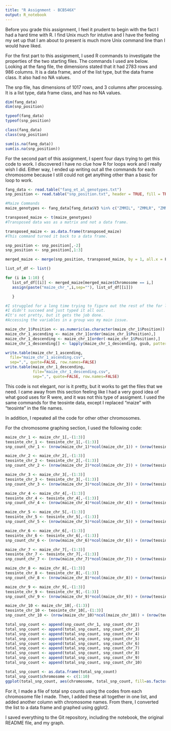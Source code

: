 ```yaml
---
title: "R Assignment - BCB546X"
output: R_notebook
---
```

Before you grade this assignment, I feel it prudent to begin with the fact I had a hard time with R. I find Unix much for intutive and I have the feeling my set up that I am about to present is much more Unix command line than I would have liked. 

For the first part to this assignment, I used R commands to investigate the properties of the two starting files. The commands I used are below. Looking at the fang file, the dimensions stated that it had 2783 rows and 986 columns. It is a data frame, and of the list type, but the data frame class. It also had no NA values.

The snp file, has dimensions of 1017 rows, and 3 columns after processing. It is a list type, data frame class, and has no NA values.

```r
dim(fang_data)
dim(snp_position)

typeof(fang_data)
typeof(snp_position)

class(fang_data)
class(snp_position)

sum(is.na(fang_data))
sum(is.na(snp_position))

```

For the second part of this assignment, I spent four days trying to get this code to work. I discovered I have no clue how R for loops work and I really wish I did. Either way, I ended up writing out all the commands for each chromosome because I still could not get anything other than a basic for loop to work. 

```r
fang_data <- read.table("fang_et_al_genotypes.txt")
snp_position <- read.table("snp_position.txt", header = TRUE, fill = TRUE)

#Maize Commands
maize_genotypes <- fang_data[fang_data$V3 %in% c("ZMMIL", "ZMMLR", "ZMMMR", "Group"),]

transposed_maize <- t(maize_genotypes)
#Transposed data was as a matrix and not a data frame.

transposed_maize <- as.data.frame(transposed_maize)
#This command turned it back to a data frame.

snp_position <- snp_position[,-2]
snp_position <- snp_position[,1:3]

merged_maize <- merge(snp_position, transposed_maize, by = 1, all.x = F, all.y = F)

list_of_df <- list()

for (i in 1:10) { 
   list_of_df[[i]] <- merged_maize[merged_maize$Chromosome == i,]
   assign(paste("maize_chr_",i,sep=""), list_of_df[[i]])

   }

#I struggled for a long time trying to figure out the rest of the for loop. 
#I didn't succeed and just typed it all out.
#It's not pretty, but it gets the job done.
#Accessing the variables in a group was my main issue.

maize_chr_1$Position <- as.numeric(as.character(maize_chr_1$Position))
maize_chr_1_ascending <- maize_chr_1[order(maize_chr_1$Position),]
maize_chr_1_descending <- maize_chr_1[order(-maize_chr_1$Position),]
maize_chr_1_descending[] <- lapply(maize_chr_1_descending, gsub, pattern = "?", replacement = "-", fixed = TRUE)

write.table(maize_chr_1_ascending,
  file="maize_chr_1_ascending.csv",
  sep=",", quote=FALSE, row.names=FALSE)
write.table(maize_chr_1_descending,
            file="maize_chr_1_descending.csv",
            sep=",", quote=FALSE, row.names=FALSE)
```

This code is not elegant, nor is it pretty, but it works to get the files that we need. I came away from this section feeling like I had a very good idea of what good uses for R were, and it was not this type of assigment. I used the same commands for the teosinte data, except I replaced "maize" with "teosinte" in the file names.

In addition, I repeated all the code for other other chromosomes. 

For the chromosome graphing section, I used the following code:

```r
maize_chr_1 <- maize_chr_1[,-(1:3)]
teosinte_chr_1 <- teosinte_chr_1[,-(1:3)]
snp_count_chr_1 <- (nrow(maize_chr_1)*ncol(maize_chr_1)) + (nrow(teosinte_chr_1)*ncol(teosinte_chr_1))

maize_chr_2 <- maize_chr_2[,-(1:3)]
teosinte_chr_2 <- teosinte_chr_2[,-(1:3)]
snp_count_chr_2 <- (nrow(maize_chr_2)*ncol(maize_chr_2)) + (nrow(teosinte_chr_2)*ncol(teosinte_chr_2))

maize_chr_3 <- maize_chr_3[,-(1:3)]
teosinte_chr_3 <- teosinte_chr_3[,-(1:3)]
snp_count_chr_3 <- (nrow(maize_chr_3)*ncol(maize_chr_3)) + (nrow(teosinte_chr_3)*ncol(teosinte_chr_3))

maize_chr_4 <- maize_chr_4[,-(1:3)]
teosinte_chr_4 <- teosinte_chr_4[,-(1:3)]
snp_count_chr_4 <- (nrow(maize_chr_4)*ncol(maize_chr_4)) + (nrow(teosinte_chr_4)*ncol(teosinte_chr_4))

maize_chr_5 <- maize_chr_5[,-(1:3)]
teosinte_chr_5 <- teosinte_chr_5[,-(1:3)]
snp_count_chr_5 <- (nrow(maize_chr_5)*ncol(maize_chr_5)) + (nrow(teosinte_chr_5)*ncol(teosinte_chr_5))

maize_chr_6 <- maize_chr_6[,-(1:3)]
teosinte_chr_6 <- teosinte_chr_6[,-(1:3)]
snp_count_chr_6 <- (nrow(maize_chr_6)*ncol(maize_chr_6)) + (nrow(teosinte_chr_6)*ncol(teosinte_chr_6))

maize_chr_7 <- maize_chr_7[,-(1:3)]
teosinte_chr_7 <- teosinte_chr_7[,-(1:3)]
snp_count_chr_7 <- (nrow(maize_chr_7)*ncol(maize_chr_7)) + (nrow(teosinte_chr_7)*ncol(teosinte_chr_7))

maize_chr_8 <- maize_chr_8[,-(1:3)]
teosinte_chr_8 <- teosinte_chr_8[,-(1:3)]
snp_count_chr_8 <- (nrow(maize_chr_8)*ncol(maize_chr_8)) + (nrow(teosinte_chr_8)*ncol(teosinte_chr_8))

maize_chr_9 <- maize_chr_9[,-(1:3)]
teosinte_chr_9 <- teosinte_chr_9[,-(1:3)]
snp_count_chr_9 <- (nrow(maize_chr_9)*ncol(maize_chr_9)) + (nrow(teosinte_chr_9)*ncol(teosinte_chr_9))

maize_chr_10 <- maize_chr_10[,-(1:3)]
teosinte_chr_10 <- teosinte_chr_10[,-(1:3)]
snp_count_chr_10 <- (nrow(maize_chr_10)*ncol(maize_chr_10)) + (nrow(teosinte_chr_10)*ncol(teosinte_chr_10))

total_snp_count <- append(snp_count_chr_1, snp_count_chr_2)
total_snp_count <- append(total_snp_count, snp_count_chr_3)
total_snp_count <- append(total_snp_count, snp_count_chr_4)
total_snp_count <- append(total_snp_count, snp_count_chr_5)
total_snp_count <- append(total_snp_count, snp_count_chr_6)
total_snp_count <- append(total_snp_count, snp_count_chr_7)
total_snp_count <- append(total_snp_count, snp_count_chr_8)
total_snp_count <- append(total_snp_count, snp_count_chr_9)
total_snp_count <- append(total_snp_count, snp_count_chr_10)

total_snp_count <- as.data.frame(total_snp_count)
total_snp_count$chromosome <- c(1:10)
ggplot(total_snp_count, aes(chromosome, total_snp_count, fill=as.factor(chromosome))) + geom_bar(stat="identity")

```

For it, I made a file of total snp counts using the codes from each chromosome file I made. Then, I added these all together in one list, and added another column with chromosome names. From there, I converted the list to a data frame and graphed using gglot2.

I saved everything to the Git repository, including the notebook, the original README file, and my graph.